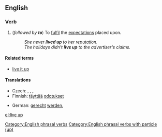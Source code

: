 ==English==

===Verb===
{{en-verb|inf=[[live]] [[up]]|lives up|living up|lived up}}

# {{intransitive}} (''followed by '''to''''') To [[fulfil]] the [[expectation]]s placed upon.
#: ''She never '''lived up''' to her reputation.''
#: ''The holidays didn't '''live up''' to the advertiser's claims.''

====Related terms====
* [[live it up]]

====Translations====
{{trans-top|To fulfil the expectations placed upon}}
* Czech: {{t|cs|splnit}}, {{t|cs|naplnit}}, {{t|cs|dostát}}, {{t|cs|odpovídat}}
* Finnish: [[täyttää]] [[odotus|odotukset]]
{{trans-mid}}
* German: [[gerecht]] [[werden]], {{t|de|halten}}
{{trans-bottom}}

[[Category:English phrasal verbs]]
[[Category:English phrasal verbs with particle (up)]]

[[el:live up]]